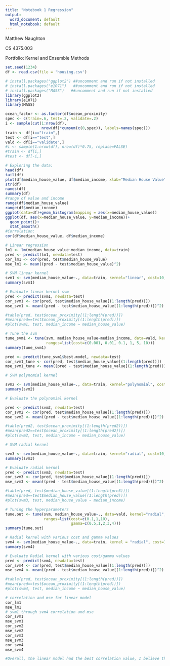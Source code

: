 ---
title: "Notebook 1 Regression"
output: 
  word_document: default
  html_notebook: default
---
Matthew Naughton

CS 4375.003

Portfolio: Kernel and Ensemble Methods


```{r}
set.seed(1234)
df <- read.csv(file = 'housing.csv')

# install.packages("ggplot2") ##uncomment and run if not installed
# install.packages("e1071")   ##uncomment and run if not installed
# install.packages("MASS")   ##uncomment and run if not installed
library(ggplot2)
library(e1071)
library(MASS)

ocean_factor <- as.factor(df$ocean_proximity)
spec <- c(train=.6, test=.2, validate=.2)
i <- sample(cut(1:nrow(df),
                nrow(df)*cumsum(c(0,spec)), labels=names(spec)))
train <- df[i=="train",]
test <- df[i=="test",]
vald <- df[i=="validate",]
#i <- sample(1:nrow(df), nrow(df)*0.75, replace=FALSE)
#train <- df[i,]
#test <- df[-i,]
```

```{r}

# Exploring the data:
head(df)
tail(df)
plot(df$median_house_value, df$median_income, xlab="Median House Value", ylab="Median Income")
str(df)
names(df)
summary(df)
#range of value and income
range(df$median_house_value)
range(df$median_income)
ggplot(data=df)+geom_histogram(mapping = aes(x=median_house_value))
ggplot(df, aes(x=median_house_value, y=median_income))+
  geom_point()+
  stat_smooth()
#Correlation:
cor(df$median_house_value, df$median_income)
```

```{r}
# Linear regression
lm1 <- lm(median_house_value~median_income, data=train)
pred <- predict(lm1, newdata=test)
cor_lm1 <- cor(pred, test$median_house_value)
mse_lm1 <- mean((pred - test$median_house_value)^2)
```


```{r}
# SVM linear kernel
svm1 <- svm(median_house_value~., data=train, kernel="linear", cost=10, scale=TRUE)
summary(svm1)

```


```{r}
# Evaluate linear kernel svm
pred <- predict(svm1, newdata=test)
cor_svm1 <- cor(pred, test$median_house_value[(1:length(pred))])
mse_svm1 <- mean((pred - test$median_house_value[(1:length(pred))])^2)

#table(pred, test$ocean_proximity[(1:length(pred))])
#mean(pred==test$ocean_proximity[(1:length(pred))])
#plot(svm1, test, median_income ~ median_house_value)
```

```{r}
# Tune the svm
tune_svm1 <- tune(svm, median_house_value~median_income, data=vald, kernel="linear",
                  ranges=list(cost=c(0.001, 0.01, 0.1, 1, 5, 10)))
summary(tune_svm1)
```


```{r}
pred <- predict(tune_svm1$best.model, newdata=test)
cor_svm1_tune <- cor(pred, test$median_house_value[(1:length(pred))])
mse_svm1_tune <- mean((pred - test$median_house_value[(1:length(pred))])^2)
```

```{r}
# SVM polynomial kernel

svm2 <- svm(median_house_value~., data=train, kernel="polynomial", cost=10, scale=TRUE)
summary(svm2)
```


```{r}
# Evaluate the polynomial kernel

pred <- predict(svm2, newdata=test)
cor_svm2 <- cor(pred, test$median_house_value[(1:length(pred))])
mse_svm2 <- mean((pred - test$median_house_value[(1:length(pred))])^2)

#table(pred2, test$ocean_proximity[(1:length(pred2))])
#mean(pred2==test$ocean_proximity[(1:length(pred2))])
#plot(svm2, test, median_income ~ median_house_value)

```

```{r}
# SVM radial kernel

svm3 <- svm(median_house_value~., data=train, kernel="radial", cost=10, gamma=1, scale=TRUE)
summary(svm3)
```


```{r}
# Evaluate radial kernel
pred <- predict(svm3, newdata=test)
cor_svm3 <- cor(pred, test$median_house_value[(1:length(pred))])
mse_svm3 <- mean((pred - test$median_house_value[(1:length(pred))])^2)

#table(pred, test$median_house_value[(1:length(pre3))])
#mean(pred==test$median_house_value[(1:length(pred))])
#plot(svm3, test, median_house_value ~ median_income)
```

```{r}
# Tuning the hyperparameters
tune.out <- tune(svm, median_house_value~., data=vald, kernel="radial",
                 ranges=list(cost=c(0.1,1,10),
                             gamma=c(0.5,1,2,3,4)))
summary(tune.out)
```


```{r}
# Radial kernel with various cost and gamma values
svm4 <- svm(median_house_value~., data=train, kernel = "radial", cost=100, gamma=0.5, scale=TRUE)
summary(svm4)
```

```{r}
# Evaluate Radial kernel with various cost/gamma values
pred <- predict(svm4, newdata=test)
cor_svm4 <- cor(pred, test$median_house_value[(1:length(pred))])
mse_svm4 <- mean((pred - test$median_house_value[(1:length(pred))])^2)

#table(pred, test$ocean_proximity[(1:length(pred))])
#mean(pred==test$ocean_proximity[(1:length(pred))])
#plot(svm4, test, median_income ~ median_house_value)

```



```{r}
# correlation and mse for linear model
cor_lm1
mse_lm1
# svm1 through svm4 correlation and mse
cor_svm1
mse_svm1
cor_svm2
mse_svm2
cor_svm3
mse_svm3
cor_svm4
mse_svm4


```

```{r}
#Overall, the linear model had the best correlation value, I believe this is because the data is more linear and therefore attempts to polynomialize the data would make it worse.
```